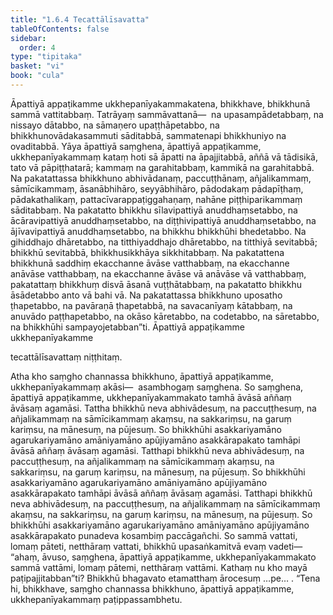 ```yaml
---
title: "1.6.4 Tecattālīsavatta"
tableOfContents: false
sidebar:
  order: 4
type: "tipitaka"
basket: "vi"
book: "cula"
---
```



<DynamicBreadcrumb />

<Division number="60" book="cula">

<Paragraph number="280" book="cula">
Āpattiyā appaṭikamme ukkhepanīyakammakatena, bhikkhave, bhikkhunā sammā vattitabbaṃ. Tatrāyaṃ sammāvattanā—  na upasampādetabbaṃ, na nissayo dātabbo, na sāmaṇero upaṭṭhāpetabbo, na bhikkhunovādakasammuti sāditabbā, sammatenapi bhikkhuniyo na ovaditabbā. Yāya āpattiyā saṃghena, āpattiyā appaṭikamme, ukkhepanīyakammaṃ kataṃ hoti sā āpatti na āpajjitabbā, aññā vā tādisikā, tato vā pāpiṭṭhatarā; kammaṃ na garahitabbaṃ, kammikā na garahitabbā. Na pakatattassa bhikkhuno abhivādanaṃ, paccuṭṭhānaṃ, añjalikammaṃ, sāmīcikammaṃ, āsanābhihāro, seyyābhihāro, pādodakaṃ pādapīṭhaṃ, pādakathalikaṃ, pattacīvarappaṭiggahaṇaṃ, nahāne piṭṭhiparikammaṃ sāditabbaṃ. Na pakatatto bhikkhu sīlavipattiyā anuddhaṃsetabbo, na ācāravipattiyā anuddhaṃsetabbo, na diṭṭhivipattiyā anuddhaṃsetabbo, na ājīvavipattiyā anuddhaṃsetabbo, na bhikkhu bhikkhūhi bhedetabbo. Na gihiddhajo dhāretabbo, na titthiyaddhajo dhāretabbo, na titthiyā sevitabbā; bhikkhū sevitabbā, bhikkhusikkhāya sikkhitabbaṃ. Na pakatattena bhikkhunā saddhiṃ ekacchanne āvāse vatthabbaṃ, na ekacchanne anāvāse vatthabbaṃ, na ekacchanne āvāse vā anāvāse vā vatthabbaṃ, pakatattaṃ bhikkhuṃ disvā āsanā vuṭṭhātabbaṃ, na pakatatto bhikkhu āsādetabbo anto vā bahi vā. Na pakatattassa bhikkhuno uposatho ṭhapetabbo, na pavāraṇā ṭhapetabbā, na savacanīyaṃ kātabbaṃ, na anuvādo paṭṭhapetabbo, na okāso kāretabbo, na codetabbo, na sāretabbo, na bhikkhūhi sampayojetabban”ti.

</Paragraph>
</Division>

<Paragraph number="281" type="center" book="cula">
Āpattiyā appaṭikamme ukkhepanīyakamme

  
tecattālīsavattaṃ niṭṭhitaṃ.


</Paragraph>

<Division number="61" book="cula">

<Paragraph number="282" book="cula">
Atha kho saṃgho channassa bhikkhuno, āpattiyā appaṭikamme, ukkhepanīyakammaṃ akāsi—  asambhogaṃ saṃghena. So saṃghena, āpattiyā appaṭikamme, ukkhepanīyakammakato tamhā āvāsā aññaṃ āvāsaṃ agamāsi. Tattha bhikkhū neva abhivādesuṃ, na paccuṭṭhesuṃ, na añjalikammaṃ na sāmīcikammaṃ akaṃsu, na sakkariṃsu, na garuṃ kariṃsu, na mānesuṃ, na pūjesuṃ. So bhikkhūhi asakkariyamāno agarukariyamāno amāniyamāno apūjiyamāno asakkārapakato tamhāpi āvāsā aññaṃ āvāsaṃ agamāsi. Tatthapi bhikkhū neva abhivādesuṃ, na paccuṭṭhesuṃ, na añjalikammaṃ na sāmīcikammaṃ akaṃsu, na sakkariṃsu, na garuṃ kariṃsu, na mānesuṃ, na pūjesuṃ. So bhikkhūhi asakkariyamāno agarukariyamāno amāniyamāno apūjiyamāno asakkārapakato tamhāpi āvāsā aññaṃ āvāsaṃ agamāsi. Tatthapi bhikkhū neva abhivādesuṃ, na paccuṭṭhesuṃ, na añjalikammaṃ na sāmīcikammaṃ akaṃsu, na sakkariṃsu, na garuṃ kariṃsu, na mānesuṃ, na pūjesuṃ. So bhikkhūhi asakkariyamāno agarukariyamāno amāniyamāno apūjiyamāno asakkārapakato punadeva kosambiṃ paccāgañchi. So sammā vattati, lomaṃ pāteti, netthāraṃ vattati, bhikkhū upasaṅkamitvā evaṃ vadeti—  “ahaṃ, āvuso, saṃghena, āpattiyā appaṭikamme, ukkhepanīyakammakato sammā vattāmi, lomaṃ pātemi, netthāraṃ vattāmi. Kathaṃ nu kho mayā paṭipajjitabban”ti? Bhikkhū bhagavato etamatthaṃ ārocesuṃ …pe… . “Tena hi, bhikkhave, saṃgho channassa bhikkhuno, āpattiyā appaṭikamme, ukkhepanīyakammaṃ paṭippassambhetu.
</Paragraph>
</Division>